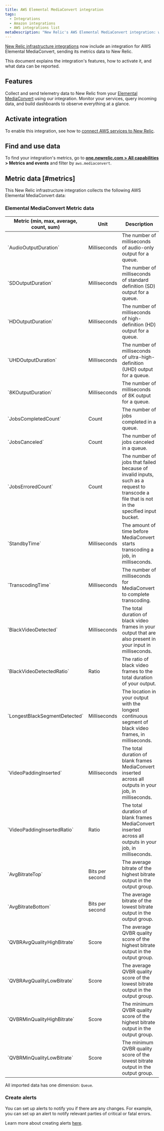 ```yaml
---
title: AWS Elemental MediaConvert integration
tags:
  - Integrations
  - Amazon integrations
  - AWS integrations list
metaDescription: "New Relic's AWS Elemental MediaConvert integration: what data it reports and how to enable it."
---
```


[New Relic infrastructure integrations](/docs/infrastructure/integrations-getting-started/getting-started/introduction-infrastructure-integrations) now include an integration for AWS Elemental MediaConvert, sending its metrics data to New Relic.

This document explains the integration's features, how to activate it, and what data can be reported.

## Features

Collect and send telemetry data to New Relic from your [Elemental MediaConvert](https://aws.amazon.com/mediaconvert/) using our integration. Monitor your services, query incoming data, and build dashboards to observe everything at a glance.

## Activate integration

To enable this integration, see how to [connect AWS services to New Relic](/docs/infrastructure/amazon-integrations/connect/aws-metric-stream-setup/).

## Find and use data

To find your integration's metrics, go to **[one.newrelic.com > All capabilities](https://one.newrelic.com/all-capabilities) > Metrics and events** and filter by `aws.mediaconvert`.

## Metric data [#metrics]

This New Relic infrastructure integration collects the following AWS Elemental MediaConvert data:

### Elemental MediaConvert Metric data

<table>
  <thead>
    <tr>
      <th style={{ width: "200px" }}>
      Metric (min, max, average, count, sum)  
      </th>
      <th>
      Unit  
      </th>
      <th>
      Description
      </th>
    </tr>
  </thead>
    <tbody>
    <tr>
      <td>
      `AudioOutputDuration`
      </td>
      <td>
      Milliseconds
      </td>
      <td>
      The number of milliseconds of audio-only output for a queue.
      </td>
    </tr>
    <tr>
      <td>
      `SDOutputDuration`
      </td>
      <td>
      Milliseconds
      </td>
      <td>
      The number of milliseconds of standard definition (SD) output for a queue.
      </td>
    </tr>
    <tr>
      <td>
      `HDOutputDuration`
      </td>
      <td>
      Milliseconds
      </td>
      <td>
      The number of milliseconds of high-definition (HD) output for a queue.
      </td>
    </tr>
    <tr>
      <td>
      `UHDOutputDuration`
      </td>
      <td>
      Milliseconds
      </td>
      <td>
      The number of milliseconds of ultra-high-definition (UHD) output for a queue.
      </td>
    </tr>
    <tr>
      <td>
      `8KOutputDuration`
      </td>
      <td>
      Milliseconds
      </td>
      <td>
      The number of milliseconds of 8K output for a queue.
      </td>
    </tr>
    <tr>
      <td>
      `JobsCompletedCount`
      </td>
      <td>
      Count
      </td>
      <td>
      The number of jobs completed in a queue.
      </td>
    </tr>
    <tr>
      <td>
      `JobsCanceled`
      </td>
      <td>
      Count
      </td>
      <td>
      The number of jobs canceled in a queue.
      </td>
    </tr>
    <tr>
      <td>
      `JobsErroredCount`
      </td>
      <td>
      Count
      </td>
      <td>
      The number of jobs that failed because of invalid inputs, such as a request to transcode a file that is not in the specified input bucket.
      </td>
    </tr>
    <tr>
      <td>
      `StandbyTime`
      </td>
      <td>
      Milliseconds
      </td>
      <td>
      The amount of time before MediaConvert starts transcoding a job, in milliseconds.
      </td>
    </tr>
    <tr>
      <td>
      `TranscodingTime`
      </td>
      <td>
      Milliseconds
      </td>
      <td>
      The number of milliseconds for MediaConvert to complete transcoding.
      </td>
    </tr>
    <tr>
      <td>
      `BlackVideoDetected`
      </td>
      <td>
      Milliseconds
      </td>
      <td>
      The total duration of black video frames in your output that are also present in your input in milliseconds.
      </td>
    </tr>
    <tr>
      <td>
      `BlackVideoDetectedRatio`
      </td>
      <td>
      Ratio
      </td>
      <td>
      The ratio of black video frames to the total duration of your output.
      </td>
    </tr>
    <tr>
      <td>
      `LongestBlackSegmentDetected`
      </td>
      <td>
      Milliseconds
      </td>
      <td>
      The location in your output with the longest continuous segment of black video frames, in milliseconds.
      </td>
    </tr>
    <tr>
      <td>
      `VideoPaddingInserted`
      </td>
      <td>
      Milliseconds
      </td>
      <td>
      The total duration of blank frames MediaConvert inserted across all outputs in your job, in milliseconds.
      </td>
    </tr>
    <tr>
      <td>
      `VideoPaddingInsertedRatio`
      </td>
      <td>
      Ratio
      </td>
      <td>
      The total duration of blank frames MediaConvert inserted across all outputs in your job, in milliseconds.
      </td>
    </tr>
    <tr>
      <td>
      `AvgBitrateTop`
      </td>
      <td>
      Bits per second
      </td>
      <td>
      The average bitrate of the highest bitrate output in the output group.
      </td>
    </tr>
    <tr>
      <td>
      `AvgBitrateBottom`
      </td>
      <td>
      Bits per second
      </td>
      <td>
      The average bitrate of the lowest bitrate output in the output group.
      </td>
    </tr>
    <tr>
      <td>
      `QVBRAvgQualityHighBitrate`
      </td>
      <td>
      Score
      </td>
      <td>
      The average QVBR quality score of the highest bitrate output in the output group.
      </td>
    </tr>
    <tr>
      <td>
      `QVBRAvgQualityLowBitrate`
      </td>
      <td>
      Score
      </td>
      <td>
      The average QVBR quality score of the lowest bitrate output in the output group.
      </td>
    </tr>
    <tr>
      <td>
      `QVBRMinQualityHighBitrate`
      </td>
      <td>
      Score
      </td>
      <td>
      The minimum QVBR quality score of the highest bitrate output in the output group.
      </td>
    </tr>
    <tr>
      <td>
      `QVBRMinQualityLowBitrate`
      </td>
      <td>
      Score
      </td>
      <td>
      The minimum QVBR quality score of the lowest bitrate output in the output group.
      </td>
    </tr>
    </tbody>
</table>

All imported data has one dimension: `Queue`.

### Create alerts

You can set up alerts to notify you if there are any changes. For example, you can set up an alert to notify relevant parties of critical or fatal errors.

Learn more about creating alerts [here](/docs/alerts-applied-intelligence/new-relic-alerts/learn-alerts/introduction-alerts/).
